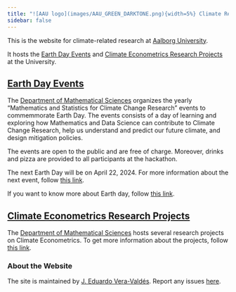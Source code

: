 ```yaml
---
title: "![AAU logo](images/AAU_GREEN_DARKTONE.png){width=5%} Climate Research at [Aalborg University](https://www.en.aau.dk/)"
sidebar: false
---
```


This is the website for climate-related research at [Aalborg University](https://www.en.aau.dk/). 

It hosts the [Earth Day Events](index.qmd#earth-day-events) and [Climate Econometrics Research Projects](index.qmd#climate-econometrics-research-projects) at the University.

## [Earth Day Events](earthday2024.qmd)

The [Department of Mathematical Sciences](https://earthdayalliance.com/earth-day-the-story/) organizes the yearly "Mathematics and Statistics for Climate Change Research" events to commemmorate Earth Day. The events consists of a day of learning and exploring how Mathematics and Data Science can contribute to Climate Change Research, help us understand and predict our future climate, and design mitigation policies.

The events are open to the public and are free of charge. Moreover, drinks and pizza are provided to all participants at the hackathon.

The next Earth Day will be on April 22, 2024. For more information about the next event, follow [this link](earthday2024.qmd). 

If you want to know more about Earth day, follow [this link](aboutearthday.qmd).

## [Climate Econometrics Research Projects](climateeconometrics.qmd)

The [Department of Mathematical Sciences](https://earthdayalliance.com/earth-day-the-story/) hosts several research projects on Climate Econometrics. To get more information about the projects, follow [this link](climateeconometrics.qmd).

### About the Website

The site is maintained by [J. Eduardo Vera-Valdés](https://everval.github.io/). Report any issues [here](mailto:eduardo@math.aau.dk).